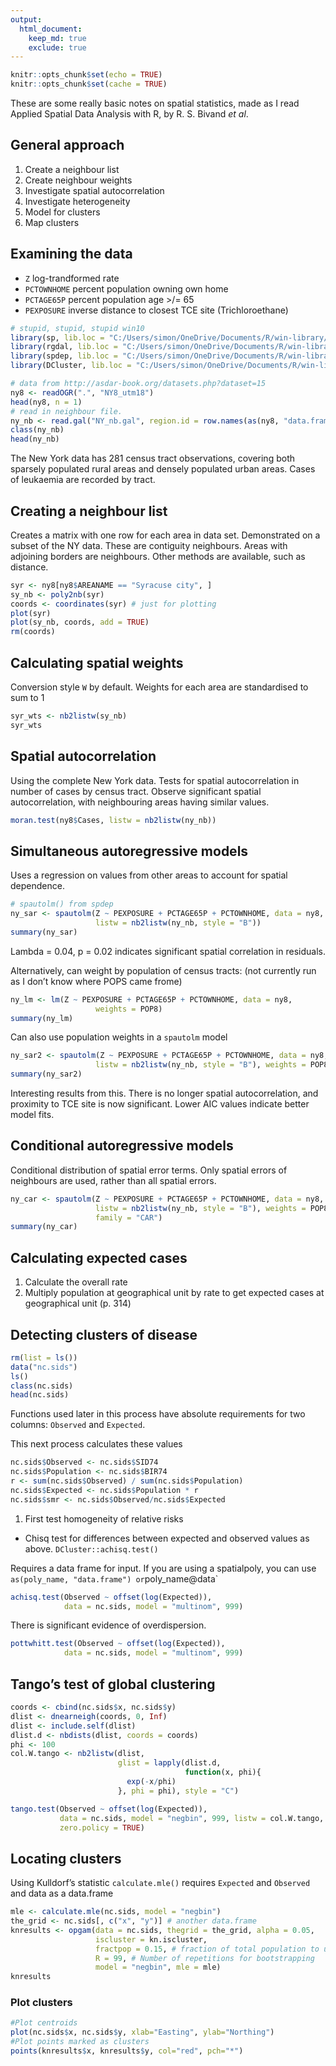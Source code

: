 ```yaml
---
output: 
  html_document: 
    keep_md: true
    exclude: true
---
```


```r
knitr::opts_chunk$set(echo = TRUE)
knitr::opts_chunk$set(cache = TRUE)
```

These are some really basic notes on spatial statistics, made as I read Applied Spatial Data Analysis with R, by R. S. Bivand *et al*.

## General approach

 1. Create a neighbour list
 1. Create neighbour weights
 1. Investigate spatial autocorrelation
 1. Investigate heterogeneity
 1. Model for clusters
 1. Map clusters
 
## Examining the data

 * `Z` log-trandformed rate
 * `PCTOWNHOME` percent population owning own home
 * `PCTAGE65P` percent population age >/= 65
 * `PEXPOSURE` inverse distance to closest TCE site (Trichloroethane)

```r
# stupid, stupid, stupid win10
library(sp, lib.loc = "C:/Users/simon/OneDrive/Documents/R/win-library/3.3")
library(rgdal, lib.loc = "C:/Users/simon/OneDrive/Documents/R/win-library/3.3")
library(spdep, lib.loc = "C:/Users/simon/OneDrive/Documents/R/win-library/3.3")
library(DCluster, lib.loc = "C:/Users/simon/OneDrive/Documents/R/win-library/3.3")

# data from http://asdar-book.org/datasets.php?dataset=15
ny8 <- readOGR(".", "NY8_utm18")
head(ny8, n = 1)
# read in neighbour file. 
ny_nb <- read.gal("NY_nb.gal", region.id = row.names(as(ny8, "data.frame")))
class(ny_nb)
head(ny_nb)
```
 
The New York data has 281 census tract observations, covering both sparsely populated rural areas and densely populated urban areas.
Cases of leukaemia are recorded by tract. 
 
## Creating a neighbour list

Creates a matrix with one row for each area in data set. 
Demonstrated on a subset of the NY data.
These are contiguity neighbours. 
Areas with adjoining borders are neighbours. 
Other methods are available, such as distance.

```r
syr <- ny8[ny8$AREANAME == "Syracuse city", ]
sy_nb <- poly2nb(syr)
coords <- coordinates(syr) # just for plotting
plot(syr)
plot(sy_nb, coords, add = TRUE)
rm(coords)
```

## Calculating spatial weights

Conversion style `W` by default. 
Weights for each area are standardised to sum to 1

```r
syr_wts <- nb2listw(sy_nb)
syr_wts
```

## Spatial autocorrelation
Using the complete New York data. 
Tests for spatial autocorrelation in number of cases by census tract.
Observe significant spatial autocorrelation, with neighbouring areas having similar values. 

```r
moran.test(ny8$Cases, listw = nb2listw(ny_nb))
```

## Simultaneous autoregressive models
Uses a regression on values from other areas to account for spatial dependence. 

```r
# spautolm() from spdep
ny_sar <- spautolm(Z ~ PEXPOSURE + PCTAGE65P + PCTOWNHOME, data = ny8, 
                   listw = nb2listw(ny_nb, style = "B"))
summary(ny_sar)
```

Lambda = 0.04, p = 0.02 indicates significant spatial correlation in residuals. 

Alternatively, can weight by population of census tracts:
(not currently run as I don't know where POPS came frome)
```r
ny_lm <- lm(Z ~ PEXPOSURE + PCTAGE65P + PCTOWNHOME, data = ny8, 
                   weights = POP8)
summary(ny_lm)
```

Can also use population weights in a `spautolm` model
```r
ny_sar2 <- spautolm(Z ~ PEXPOSURE + PCTAGE65P + PCTOWNHOME, data = ny8, 
                   listw = nb2listw(ny_nb, style = "B"), weights = POP8)
summary(ny_sar2)
```
Interesting results from this. 
There is no longer spatial autocorrelation, and proximity to TCE site is now significant.
Lower AIC values indicate better model fits. 

## Conditional autoregressive models
Conditional distribution of spatial error terms. 
Only spatial errors of neighbours are used, rather than all spatial errors. 

```r
ny_car <- spautolm(Z ~ PEXPOSURE + PCTAGE65P + PCTOWNHOME, data = ny8, 
                   listw = nb2listw(ny_nb, style = "B"), weights = POP8, 
                   family = "CAR")
summary(ny_car)
```


## Calculating expected cases
 1. Calculate the overall rate
 1. Multiply population at geographical unit by rate to get expected cases at geographical unit (p. 314)
 
## Detecting clusters of disease

```r
rm(list = ls())
data("nc.sids")
ls()
class(nc.sids)
head(nc.sids)
```

Functions used later in this process have absolute requirements for two columns:
`Observed` and `Expected`. 

This next process calculates these values
```r
nc.sids$Observed <- nc.sids$SID74
nc.sids$Population <- nc.sids$BIR74
r <- sum(nc.sids$Observed) / sum(nc.sids$Population)
nc.sids$Expected <- nc.sids$Population * r
nc.sids$smr <- nc.sids$Observed/nc.sids$Expected
```

 1. First test homogeneity of relative risks
  * Chisq test for differences between expected and observed values as above. `DCluster::achisq.test()`

Requires a data frame for input. 
If you are using a spatialpoly, you can use `as(poly_name, "data.frame")
or `poly_name@data`

```r
achisq.test(Observed ~ offset(log(Expected)),
            data = nc.sids, model = "multinom", 999)
```

There is significant evidence of overdispersion. 

```r
pottwhitt.test(Observed ~ offset(log(Expected)),
            data = nc.sids, model = "multinom", 999)
```

## Tango's test of global clustering

```r
coords <- cbind(nc.sids$x, nc.sids$y)
dlist <- dnearneigh(coords, 0, Inf)
dlist <- include.self(dlist)
dlist.d <- nbdists(dlist, coords = coords)
phi <- 100
col.W.tango <- nb2listw(dlist, 
                        glist = lapply(dlist.d, 
                                       function(x, phi){
                          exp(-x/phi)
                        }, phi = phi), style = "C")

tango.test(Observed ~ offset(log(Expected)),
           data = nc.sids, model = "negbin", 999, listw = col.W.tango, 
           zero.policy = TRUE)
```

## Locating clusters
Using Kulldorf's statistic
`calculate.mle()` requires `Expected` and `Observed` and data as a data.frame

```r
mle <- calculate.mle(nc.sids, model = "negbin")
the_grid <- nc.sids[, c("x", "y")] # another data.frame
knresults <- opgam(data = nc.sids, thegrid = the_grid, alpha = 0.05,
                   iscluster = kn.iscluster, 
                   fractpop = 0.15, # fraction of total population to use
                   R = 99, # Number of repetitions for bootstrapping
                   model = "negbin", mle = mle)
knresults
```

### Plot clusters

```r
#Plot centroids
plot(nc.sids$x, nc.sids$y, xlab="Easting", ylab="Northing")
#Plot points marked as clusters
points(knresults$x, knresults$y, col="red", pch="*")
```